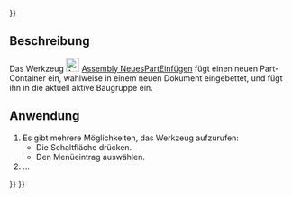 <languages/>
{{UnfinishedDocu{{#translation:}}}}

{{Docnav/de
|[[Assembly_InsertLink/de|VerknüpfungEinfügen]]
|[[Assembly_SolveAssembly/de|BaugruppeBerechnen]]
|[[Assembly_Workbench/de|Assembly]]
|IconL=Assembly_InsertLink.svg
|IconR=Assembly_SolveAssembly.svg
|IconC=Workbench_Assembly.svg
}}

{{GuiCommand/de
|Name=Assembly InsertNewPart
|Name/de=Assembly NeuesPartEinfügen
|MenuLocation=Assembly → Neues Bauelement einfügen
|Workbenches=[[Assembly_Workbench/de|Assembly]]
|Shortcut=
|Version=1.1
|SeeAlso=
}}

<span id="Description"></span>
==Beschreibung==

Das Werkzeug [[Image:Assembly_InsertNewPart.svg|24px]] [[Assembly_InsertNewPart/de|Assembly NeuesPartEinfügen]] fügt einen neuen Part-Container ein, wahlweise in einem neuen Dokument eingebettet, und fügt ihn in die aktuell aktive Baugruppe ein.

<span id="Usage"></span>
==Anwendung==

# Es gibt mehrere Möglichkeiten, das Werkzeug aufzurufen:
#* Die Schaltfläche {{Button|[[Image:Assembly_InsertNewPart.svg|16px]] [[Assembly_InsertNewPart/de|Ein neues Part einfügen]]}} drücken.
#* Den Menüeintrag {{MenuCommand|Assembly → [[Image:Assembly_InsertNewPart.svg|16px]] Neues Bauelement einfügen}} auswählen.
#...


{{Docnav/de
|[[Assembly_InsertLink/de|VerknüpfungEinfügen]]
|[[Assembly_SolveAssembly/de|BaugruppeBerechnen]]
|[[Assembly_Workbench/de|Assembly]]
|IconL=Assembly_InsertLink.svg
|IconR=Assembly_SolveAssembly.svg
|IconC=Workbench_Assembly.svg
}}

{{Assembly_Tools_navi{{#translation:}}}}
{{Userdocnavi{{#translation:}}}}